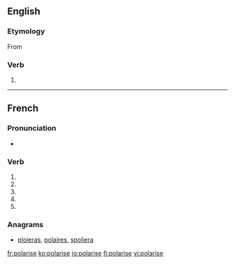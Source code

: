 {{also|polarisé}}
==English==

===Etymology===
From {{etyl|fr|en}} {{term|polariser|lang=fr}}

===Verb===
{{en-verb|polaris}}

# {{standard spelling of|from=non-Oxford British spelling|polarize|lang=en}}

----

==French==

===Pronunciation===
* {{IPA|lang=fr|/pɔ.la.ʁiz/}}

===Verb===
{{fr-verb-form}}

# {{inflection of|polariser||1|s|pres|indc|lang=fr}}
# {{inflection of|polariser||3|s|pres|indc|lang=fr}}
# {{inflection of|polariser||1|s|pres|subj|lang=fr}}
# {{inflection of|polariser||1|s|pres|subj|lang=fr}}
# {{inflection of|polariser||2|s|impr|lang=fr}}

===Anagrams===
* [[ploieras#French|ploieras]], [[polaires#French|polaires]], [[spoliera#French|spoliera]]

[[fr:polarise]]
[[ko:polarise]]
[[io:polarise]]
[[fi:polarise]]
[[vi:polarise]]